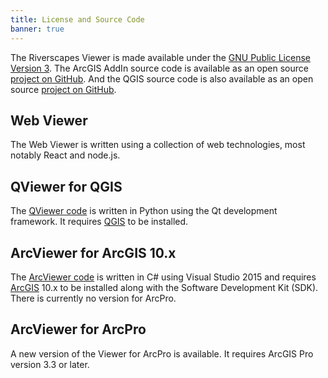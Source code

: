 ```yaml
---
title: License and Source Code
banner: true
---
```


The Riverscapes Viewer is made available under the [GNU Public License Version 3](https://raw.githubusercontent.com/Riverscapes/RaveAddIn/master/LICENSE). The ArcGIS AddIn source code is available as an open source [project on GitHub](https://github.com/Riverscapes/RaveAddIn). And the QGIS source code is also available as an open source [project on GitHub](https://github.com/Riverscapes/QRAVEPlugin).

## Web Viewer

The Web Viewer is written using a collection of web technologies, most notably React and node.js.

## QViewer for QGIS

The [QViewer code](https://github.com/Riverscapes/QRAVEPlugin) is written in Python using the Qt development framework. It requires [QGIS](https://qgis.org) to be installed.

## ArcViewer for ArcGIS 10.x

The [ArcViewer code](https://qgis.org) is written in C# using Visual Studio 2015 and requires [ArcGIS](https://esri.com) 10.x to be installed along with the Software Development Kit (SDK). There is currently no version for ArcPro.

## ArcViewer for ArcPro

A new version of the Viewer for ArcPro is available. It requires ArcGIS Pro version 3.3 or later.
